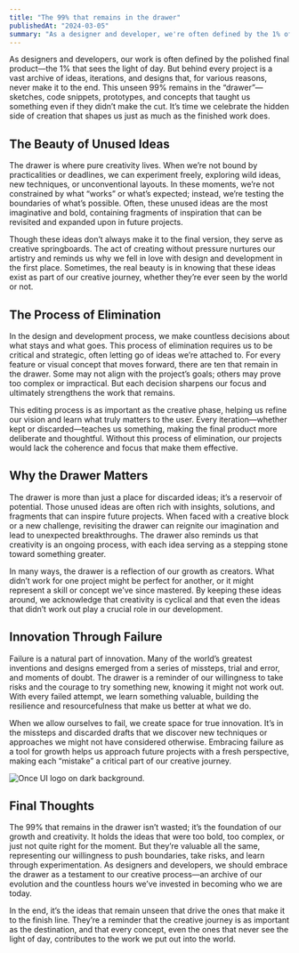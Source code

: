 ```yaml
---
title: "The 99% that remains in the drawer"
publishedAt: "2024-03-05"
summary: "As a designer and developer, we're often defined by the 1% of our work that makes it into the final product."
---
```


As designers and developers, our work is often defined by the polished final product—the 1% that sees the light of day. But behind every project is a vast archive of ideas, iterations, and designs that, for various reasons, never make it to the end. This unseen 99% remains in the “drawer”—sketches, code snippets, prototypes, and concepts that taught us something even if they didn’t make the cut. It’s time we celebrate the hidden side of creation that shapes us just as much as the finished work does.

## The Beauty of Unused Ideas

The drawer is where pure creativity lives. When we’re not bound by practicalities or deadlines, we can experiment freely, exploring wild ideas, new techniques, or unconventional layouts. In these moments, we’re not constrained by what “works” or what’s expected; instead, we’re testing the boundaries of what’s possible. Often, these unused ideas are the most imaginative and bold, containing fragments of inspiration that can be revisited and expanded upon in future projects.

Though these ideas don’t always make it to the final version, they serve as creative springboards. The act of creating without pressure nurtures our artistry and reminds us why we fell in love with design and development in the first place. Sometimes, the real beauty is in knowing that these ideas exist as part of our creative journey, whether they’re ever seen by the world or not.

## The Process of Elimination

In the design and development process, we make countless decisions about what stays and what goes. This process of elimination requires us to be critical and strategic, often letting go of ideas we’re attached to. For every feature or visual concept that moves forward, there are ten that remain in the drawer. Some may not align with the project’s goals; others may prove too complex or impractical. But each decision sharpens our focus and ultimately strengthens the work that remains.

This editing process is as important as the creative phase, helping us refine our vision and learn what truly matters to the user. Every iteration—whether kept or discarded—teaches us something, making the final product more deliberate and thoughtful. Without this process of elimination, our projects would lack the coherence and focus that make them effective.

## Why the Drawer Matters

The drawer is more than just a place for discarded ideas; it’s a reservoir of potential. Those unused ideas are often rich with insights, solutions, and fragments that can inspire future projects. When faced with a creative block or a new challenge, revisiting the drawer can reignite our imagination and lead to unexpected breakthroughs. The drawer also reminds us that creativity is an ongoing process, with each idea serving as a stepping stone toward something greater.

In many ways, the drawer is a reflection of our growth as creators. What didn’t work for one project might be perfect for another, or it might represent a skill or concept we’ve since mastered. By keeping these ideas around, we acknowledge that creativity is cyclical and that even the ideas that didn’t work out play a crucial role in our development.

## Innovation Through Failure

Failure is a natural part of innovation. Many of the world’s greatest inventions and designs emerged from a series of missteps, trial and error, and moments of doubt. The drawer is a reminder of our willingness to take risks and the courage to try something new, knowing it might not work out. With every failed attempt, we learn something valuable, building the resilience and resourcefulness that make us better at what we do.

When we allow ourselves to fail, we create space for true innovation. It’s in the missteps and discarded drafts that we discover new techniques or approaches we might not have considered otherwise. Embracing failure as a tool for growth helps us approach future projects with a fresh perspective, making each “mistake” a critical part of our creative journey.

![Once UI logo on dark background.](/images/projects/project-01/cover-01.jpg)

## Final Thoughts

The 99% that remains in the drawer isn’t wasted; it’s the foundation of our growth and creativity. It holds the ideas that were too bold, too complex, or just not quite right for the moment. But they’re valuable all the same, representing our willingness to push boundaries, take risks, and learn through experimentation. As designers and developers, we should embrace the drawer as a testament to our creative process—an archive of our evolution and the countless hours we’ve invested in becoming who we are today.

In the end, it’s the ideas that remain unseen that drive the ones that make it to the finish line. They’re a reminder that the creative journey is as important as the destination, and that every concept, even the ones that never see the light of day, contributes to the work we put out into the world.
